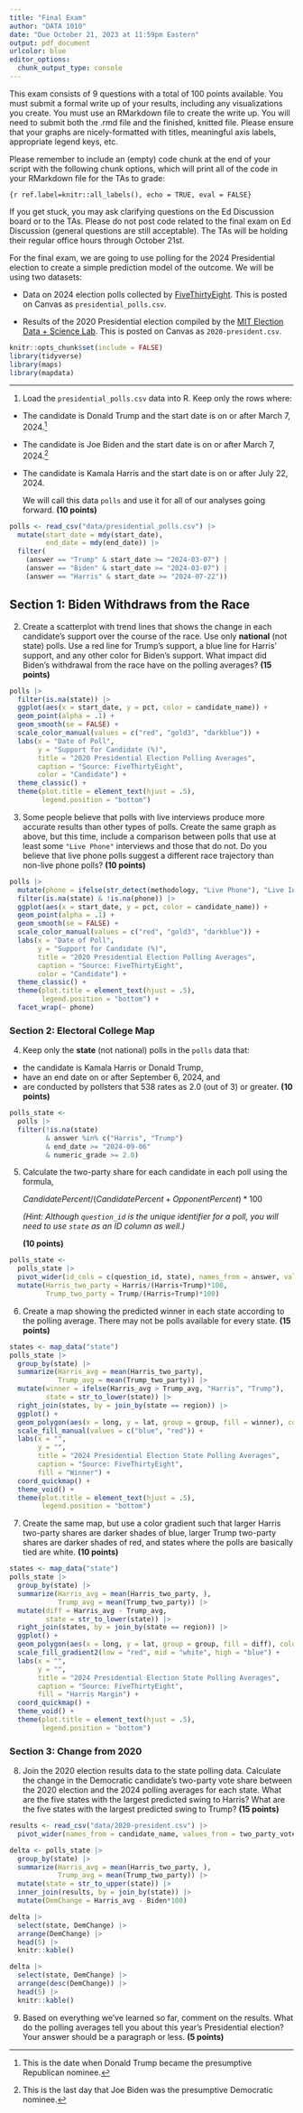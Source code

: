 ```yaml
---
title: "Final Exam"
author: "DATA 1010"
date: "Due October 21, 2023 at 11:59pm Eastern"
output: pdf_document
urlcolor: blue
editor_options: 
  chunk_output_type: console
---
```


This exam consists of 9 questions with a total of 100 points available. You must submit a formal write up of your results, including any visualizations you create. You must use an RMarkdown file to create the write up. You will need to submit both the .rmd file and the finished, knitted file. Please ensure that your graphs are nicely-formatted with titles, meaningful axis labels, appropriate legend keys, etc.

Please remember to include an (empty) code chunk at the end of your script with the following chunk options, which will print all of the code in your RMarkdown file for the TAs to grade:

`{r ref.label=knitr::all_labels(), echo = TRUE, eval = FALSE}
`

If you get stuck, you may ask clarifying questions on the Ed Discussion board or to the TAs. Please do not post code related to the final exam on Ed Discussion (general questions are still acceptable). The TAs will be holding their regular office hours through October 21st.

For the final exam, we are going to use polling for the 2024 Presidential election to create a simple prediction model of the outcome. We will be using two datasets:

* Data on 2024 election polls collected by [FiveThirtyEight](https://abcnews.go.com/538). This is posted on Canvas as `presidential_polls.csv`.

* Results of the 2020 Presidential election compiled by the [MIT Election Data + Science Lab](https://electionlab.mit.edu/). This is posted on Canvas as `2020-president.csv`.

```r
knitr::opts_chunk$set(include = FALSE)
library(tidyverse)
library(maps)
library(mapdata)
```

*****

1. Load the `presidential_polls.csv` data into R. Keep only the rows where: 

* The candidate is Donald Trump and the start date is on or after March 7, 2024.^[This is the date when Donald Trump became the presumptive Republican nominee.]

* The candidate is Joe Biden and the start date is on or after March 7, 2024.^[This is the last day that Joe Biden was the presumptive Democratic nominee.]

* The candidate is Kamala Harris and the start date is on or after July 22, 2024.

    We will call this data `polls` and use it for all of our analyses going forward. **(10 points)**

```r
polls <- read_csv("data/presidential_polls.csv") |>
  mutate(start_date = mdy(start_date),
         end_date = mdy(end_date)) |>
  filter(
    (answer == "Trump" & start_date >= "2024-03-07") |
    (answer == "Biden" & start_date >= "2024-03-07") |
    (answer == "Harris" & start_date >= "2024-07-22"))
```

## Section 1: Biden Withdraws from the Race

2. Create a scatterplot with trend lines that shows the change in each candidate's support over the course of the race. Use only **national** (not state) polls. Use a red line for Trump's support, a blue line for Harris' support, and any other color for Biden's support. What impact did Biden's withdrawal from the race have on the polling averages? **(15 points)**

```r
polls |>
  filter(is.na(state)) |>
  ggplot(aes(x = start_date, y = pct, color = candidate_name)) +
  geom_point(alpha = .1) +
  geom_smooth(se = FALSE) +
  scale_color_manual(values = c("red", "gold3", "darkblue")) +
  labs(x = "Date of Poll",
       y = "Support for Candidate (%)",
       title = "2020 Presidential Election Polling Averages",
       caption = "Source: FiveThirtyEight",
       color = "Candidate") +
  theme_classic() +
  theme(plot.title = element_text(hjust = .5),
        legend.position = "bottom")
```

3. Some people believe that polls with live interviews produce more accurate results than other types of polls. Create the same graph as above, but this time, include a comparison between polls that use at least some `"Live Phone"` interviews and those that do not. Do you believe that live phone polls suggest a different race trajectory than non-live phone polls? **(10 points)**

``` r
polls |>
  mutate(phone = ifelse(str_detect(methodology, "Live Phone"), "Live Interviews", "No Live Interviews")) |>
  filter(is.na(state) & !is.na(phone)) |>
  ggplot(aes(x = start_date, y = pct, color = candidate_name)) +
  geom_point(alpha = .1) +
  geom_smooth(se = FALSE) +
  scale_color_manual(values = c("red", "gold3", "darkblue")) +
  labs(x = "Date of Poll",
       y = "Support for Candidate (%)",
       title = "2020 Presidential Election Polling Averages",
       caption = "Source: FiveThirtyEight",
       color = "Candidate") +
  theme_classic() +
  theme(plot.title = element_text(hjust = .5),
        legend.position = "bottom") +
  facet_wrap(~ phone)
```

### Section 2: Electoral College Map

4. Keep only the **state** (not national) polls in the `polls` data that:

* the candidate is Kamala Harris or Donald Trump,
* have an end date on or after September 6, 2024, and
* are conducted by pollsters that 538 rates as 2.0 (out of 3) or greater. **(10 points)**

```r
polls_state <-
  polls |>
  filter(!is.na(state)
         & answer %in% c("Harris", "Trump")
         & end_date >= "2024-09-06"
         & numeric_grade >= 2.0)
```

5. Calculate the two-party share for each candidate in each poll using the formula,

    $CandidatePercent / (CandidatePercent+OpponentPercent) * 100$
    
    *(Hint: Although `question_id` is the unique identifier for a poll, you will need to use `state` as an ID column as well.)*

    **(10 points)**
    
```r
polls_state <-
  polls_state |>
  pivot_wider(id_cols = c(question_id, state), names_from = answer, values_from = pct) |>
  mutate(Harris_two_party = Harris/(Harris+Trump)*100,
         Trump_two_party = Trump/(Harris+Trump)*100)
```

6. Create a map showing the predicted winner in each state according to the polling average. There may not be polls available for every state. **(15 points)**

```r
states <- map_data("state")
polls_state |>
  group_by(state) |>
  summarize(Harris_avg = mean(Harris_two_party),
            Trump_avg = mean(Trump_two_party)) |>
  mutate(winner = ifelse(Harris_avg > Trump_avg, "Harris", "Trump"),
         state = str_to_lower(state)) |>
  right_join(states, by = join_by(state == region)) |>
  ggplot() +
  geom_polygon(aes(x = long, y = lat, group = group, fill = winner), color = "black") +
  scale_fill_manual(values = c("blue", "red")) +
  labs(x = "",
       y = "",
       title = "2024 Presidential Election State Polling Averages",
       caption = "Source: FiveThirtyEight",
       fill = "Winner") +
  coord_quickmap() +
  theme_void() +
  theme(plot.title = element_text(hjust = .5),
        legend.position = "bottom")
```

7. Create the same map, but use a color gradient such that larger Harris two-party shares are darker shades of blue, larger Trump two-party shares are darker shades of red, and states where the polls are basically tied are white. **(10 points)**

```r
states <- map_data("state")
polls_state |>
  group_by(state) |>
  summarize(Harris_avg = mean(Harris_two_party, ),
            Trump_avg = mean(Trump_two_party)) |>
  mutate(diff = Harris_avg - Trump_avg,
         state = str_to_lower(state)) |>
  right_join(states, by = join_by(state == region)) |>
  ggplot() +
  geom_polygon(aes(x = long, y = lat, group = group, fill = diff), color = "black") +
  scale_fill_gradient2(low = "red", mid = "white", high = "blue") +
  labs(x = "",
       y = "",
       title = "2024 Presidential Election State Polling Averages",
       caption = "Source: FiveThirtyEight",
       fill = "Harris Margin") +
  coord_quickmap() +
  theme_void() +
  theme(plot.title = element_text(hjust = .5),
        legend.position = "bottom")
```

### Section 3: Change from 2020

8. Join the 2020 election results data to the state polling data. Calculate the change in the Democratic candidate's two-party vote share between the 2020 election and the 2024 polling averages for each state. What are the five states with the largest predicted swing to Harris? What are the five states with the largest predicted swing to Trump? **(15 points)**

```r
results <- read_csv("data/2020-president.csv") |>
  pivot_wider(names_from = candidate_name, values_from = two_party_vote)

delta <- polls_state |>
  group_by(state) |>
  summarize(Harris_avg = mean(Harris_two_party, ),
            Trump_avg = mean(Trump_two_party)) |>
  mutate(state = str_to_upper(state)) |>
  inner_join(results, by = join_by(state)) |>
  mutate(DemChange = Harris_avg - Biden*100)

delta |>
  select(state, DemChange) |>
  arrange(DemChange) |>
  head(5) |>
  knitr::kable()

delta |>
  select(state, DemChange) |>
  arrange(desc(DemChange)) |>
  head(5) |>
  knitr::kable()
```

9. Based on everything we've learned so far, comment on the results. What do the polling averages tell you about this year's Presidential election? Your answer should be a paragraph or less. **(5 points)**